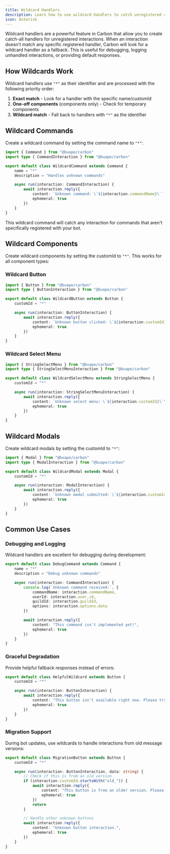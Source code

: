 ```yaml
---
title: Wildcard Handlers
description: Learn how to use wildcard handlers to catch unregistered commands, components, and modals.
icon: Asterisk
---
```


Wildcard handlers are a powerful feature in Carbon that allow you to create catch-all handlers for unregistered interactions. When an interaction doesn't match any specific registered handler, Carbon will look for a wildcard handler as a fallback. This is useful for debugging, logging unhandled interactions, or providing default responses.

## How Wildcards Work

Wildcard handlers use `"*"` as their identifier and are processed with the following priority order:

1. **Exact match** - Look for a handler with the specific name/customId
2. **One-off components** (components only) - Check for temporary components
3. **Wildcard match** - Fall back to handlers with `"*"` as the identifier

## Wildcard Commands

Create a wildcard command by setting the command name to `"*"`:

```typescript
import { Command } from "@buape/carbon"
import type { CommandInteraction } from "@buape/carbon"

export default class WildcardCommand extends Command {
	name = "*"
	description = "Handles unknown commands"

	async run(interaction: CommandInteraction) {
		await interaction.reply({
			content: `Unknown command: \`${interaction.commandName}\``,
			ephemeral: true
		})
	}
}
```

This wildcard command will catch any interaction for commands that aren't specifically registered with your bot.

## Wildcard Components

Create wildcard components by setting the customId to `"*"`. This works for all component types:

### Wildcard Button

```typescript
import { Button } from "@buape/carbon"
import type { ButtonInteraction } from "@buape/carbon"

export default class WildcardButton extends Button {
	customId = "*"

	async run(interaction: ButtonInteraction) {
		await interaction.reply({
			content: `Unknown button clicked: \`${interaction.customId}\``,
			ephemeral: true
		})
	}
}
```

### Wildcard Select Menu

```typescript
import { StringSelectMenu } from "@buape/carbon"
import type { StringSelectMenuInteraction } from "@buape/carbon"

export default class WildcardSelectMenu extends StringSelectMenu {
	customId = "*"

	async run(interaction: StringSelectMenuInteraction) {
		await interaction.reply({
			content: `Unknown select menu: \`${interaction.customId}\`\nSelected: ${interaction.values.join(", ")}`,
			ephemeral: true
		})
	}
}
```

## Wildcard Modals

Create wildcard modals by setting the customId to `"*"`:

```typescript
import { Modal } from "@buape/carbon"
import type { ModalInteraction } from "@buape/carbon"

export default class WildcardModal extends Modal {
	customId = "*"

	async run(interaction: ModalInteraction) {
		await interaction.reply({
			content: `Unknown modal submitted: \`${interaction.customId}\``,
			ephemeral: true
		})
	}
}
```

## Common Use Cases

### Debugging and Logging

Wildcard handlers are excellent for debugging during development:

```typescript
export default class DebugCommand extends Command {
	name = "*"
	description = "Debug unknown commands"

	async run(interaction: CommandInteraction) {
		console.log(`Unknown command received:`, {
			commandName: interaction.commandName,
			userId: interaction.user.id,
			guildId: interaction.guildId,
			options: interaction.options.data
		})

		await interaction.reply({
			content: "This command isn't implemented yet!",
			ephemeral: true
		})
	}
}
```

### Graceful Degradation

Provide helpful fallback responses instead of errors:

```typescript
export default class HelpfulWildcard extends Button {
	customId = "*"

	async run(interaction: ButtonInteraction) {
		await interaction.reply({
			content: "This button isn't available right now. Please try refreshing the message or contact support if the issue persists.",
			ephemeral: true
		})
	}
}
```

### Migration Support

During bot updates, use wildcards to handle interactions from old message versions:

```typescript
export default class MigrationButton extends Button {
	customId = "*"

	async run(interaction: ButtonInteraction, data: string) {
		// Check if this is from an old version
		if (interaction.customId.startsWith("old_")) {
			await interaction.reply({
				content: "This button is from an older version. Please use the `/refresh` command to get the updated interface.",
				ephemeral: true
			})
			return
		}

		// Handle other unknown buttons
		await interaction.reply({
			content: "Unknown button interaction.",
			ephemeral: true
		})
	}
}
```
